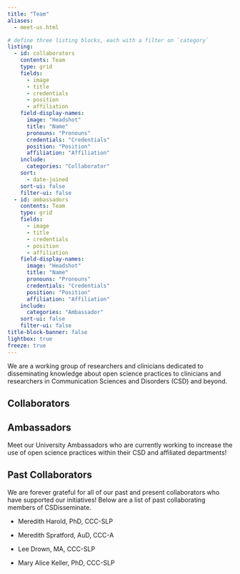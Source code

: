 ```yaml
---
title: "Team"
aliases:
  - meet-us.html

# define three listing blocks, each with a filter on `category`
listing:
  - id: collaborators
    contents: Team
    type: grid
    fields:
      - image
      - title
      - credentials
      - position
      - affiliation
    field-display-names: 
      image: "Headshot"
      title: "Name"
      pronouns: "Pronouns"
      credentials: "Credentials"
      position: "Position"
      affiliation: "Affiliation"
    include:
      categories: "Collaborator"
    sort:
      - date-joined
    sort-ui: false
    filter-ui: false
  - id: ambassadors
    contents: Team
    type: grid
    fields:
      - image
      - title
      - credentials
      - position
      - affiliation
    field-display-names: 
      image: "Headshot"
      title: "Name"
      pronouns: "Pronouns"
      credentials: "Credentials"
      position: "Position"
      affiliation: "Affiliation"
    include:
      categories: "Ambassador"
    sort-ui: false
    filter-ui: false
title-block-banner: false
lightbox: true
freeze: true
---
```


We are a working group of researchers and clinicians dedicated to disseminating knowledge about open science practices to clinicians and researchers in Communication Sciences and Disorders (CSD) and beyond.

## Collaborators

::: {#collaborators}
:::

## Ambassadors

Meet our University Ambassadors who are currently working to increase the use of open science practices within their CSD and affiliated departments!

::: {#ambassadors}
:::

## Past Collaborators

We are forever grateful for all of our past and present collaborators who have supported our initiatives! Below are a list of past collaborating members of CSDisseminate.

-   Meredith Harold, PhD, CCC-SLP

-   Meredith Spratford, AuD, CCC-A

-   Lee Drown, MA, CCC-SLP

-   Mary Alice Keller, PhD, CCC-SLP
